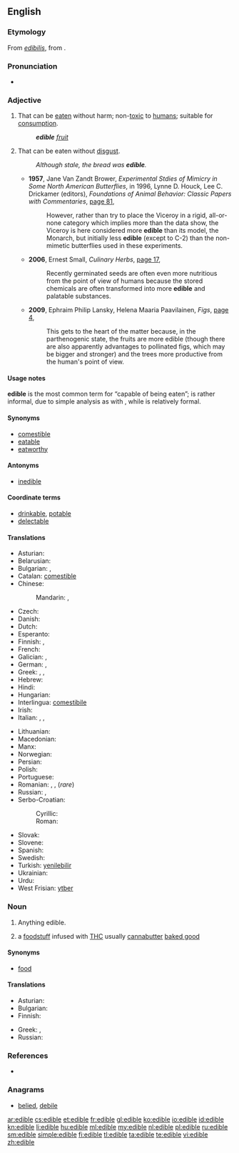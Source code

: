 ==English==

===Etymology===
From {{etyl|LL.}} ''[[edibilis]]'', from {{etyl|la}} {{term|edere|sc=polytonic||to eat|lang=la}}.

===Pronunciation===
* {{a|UK}} {{IPA|/ˈɛd.ɪ.bəl/}} {{X-SAMPA|/"Ed.I.b@l/}}

===Adjective===
{{en-adj}}

# That can be [[eat]]en without harm; non-[[toxic]] to [[human]]s; suitable for [[consumption]].
#: '''''edible''' [[fruit]]''
# That can be eaten without [[disgust]].
#: ''Although stale, the bread was '''edible'''.''
#* '''1957''', Jane Van Zandt Brower, ''Experimental Stdies of Mimicry in Some North American Butterflies'', in 1996, Lynne D. Houck, Lee C. Drickamer (editors), ''Foundations of Animal Behavior: Classic Papers with Commentaries'', [http://books.google.com/books?id=WVzardat66YC&pg=PA371&dq=%22more+edible%22+-intitle:muntu&hl=en&ei=t-0PTvOJD46KmQWhr9nPDg&sa=X&oi=book_result&ct=result&resnum=2&ved=0CC0Q6AEwATgK#v=onepage&q=%22more%20edible%22%20-intitle%3Amuntu&f=false page 81],
#*: However, rather than try to place the Viceroy in a rigid, all-or-none category which implies more than the data show, the Viceroy is here considered more '''edible''' than its model, the Monarch, but initially less '''edible''' (except to C-2) than the non-mimetic butterflies used in these experiments.
#* '''2006''', Ernest Small, ''Culinary Herbs'', [http://books.google.com/books?id=UL9lpNrx0kwC&pg=PA17&dq=%22more+edible%22+-intitle:muntu&hl=en&ei=6OkPTo2XIOnzmAXHxZyrDg&sa=X&oi=book_result&ct=result&resnum=5&ved=0CDsQ6AEwBA#v=onepage&q=%22more%20edible%22%20-intitle%3Amuntu&f=false page 17],
#*: Recently germinated seeds are often even more nutritious from the point of view of humans because the stored chemicals are often transformed into more '''edible''' and palatable substances.
#* '''2009''', Ephraim Philip Lansky, Helena Maaria Paavilainen, ''Figs'', [http://books.google.com/books?id=XM6oph0HaFwC&pg=PA4&dq=%22more+edible%22+-intitle:muntu&hl=en&ei=6OkPTo2XIOnzmAXHxZyrDg&sa=X&oi=book_result&ct=result&resnum=10&ved=0CFIQ6AEwCQ#v=onepage&q=%22more%20edible%22%20-intitle%3Amuntu&f=false page 4],
#*: This gets to the heart of the matter because, in the parthenogenic state, the fruits are more edible (though there are also apparently advantages to pollinated figs, which may be bigger and stronger) and the trees more productive from the human's point of view.

====Usage notes====
'''edible''' is the most common term for “capable of being eaten”; {{term|eatable|lang=en}} is rather informal, due to simple analysis as {{term|eat|lang=en}} with {{term|-able|lang=en}}, while {{term|comestible|lang=en}} is relatively formal.

====Synonyms====
* [[comestible]]
* [[eatable]]
* [[eatworthy]]

====Antonyms====
* [[inedible]]

====Coordinate terms====
* [[drinkable]], [[potable]]
* [[delectable]] <!-- literally, able to delight; here meaning not just able to eat, but good to eat -->

====Translations====
{{trans-top|that can be eaten without harm; suitable for consumption}}
* Asturian: {{t-|ast|comestible}}
* Belarusian: {{t-|be|ядомы|tr=jadómy|sc=Cyrl}}
* Bulgarian: {{t-|bg|ядлив|tr=jadliv|sc=Cyrl}}, {{t-|bg|годен за ядене|tr=goden za jadene|sc=Cyrl}}
* Catalan: [[comestible]]
* Chinese:
*: Mandarin: {{t|zh|食用|tr=kě shíyòng de|alt=可食用的|sc=Hani}}, {{t|zh|可以吃|tr=kěyǐ chī de|alt=可以吃的|sc=Hani}}
* Czech: {{t-|cs|jedlý|m}}
* Danish: {{t-|da|spiselig}}
* Dutch: {{t+|nl|eetbaar}}
* Esperanto: {{t+|eo|manĝebla|xs=Esperanto}}
* Finnish: {{t+|fi|syötävä}}, {{t-|fi|syömäkelpoinen}}
* French: {{t+|fr|comestible}}
* Galician: {{t+|gl|comestible}}, {{t+|gl|comestíbel}}
* German: {{t+|de|essbar}}, {{qualifier|old spelling}} {{t+|de|eßbar}}
* Greek: {{t+|el|βρώσιμος|m|tr=vrósimos}}, {{t+|el|φαγώσιμος|m|tr=fagósimos}}, {{t+|el|εδώδιμος|m|tr=edódimos}}
* Hebrew: {{t-|he|אכיל|tr=achil|sc=Hebr}}
* Hindi: {{t-|hi|खाद्य|tr=khādya|xs=Hindi}}
* Hungarian: {{t+|hu|ehető}}
* Interlingua: [[comestibile]]
* Irish: {{t-|ga|inite}}
* Italian: {{t+|it|commestibile}},  {{t+|it|edibile}},  {{t+|it|edule}}
{{trans-mid}}
* Lithuanian: {{t-|lt|valgomas|xs=Lithuanian}}
* Macedonian: {{t-|mk|јадлив|m|tr=jádliv}}
* Manx: {{t-|gv|yn-ee}}
* Norwegian: {{t-|no|spiselig}}
* Persian: {{t+|fa|خوراکی|tr=xorâki|sc=fa-Arab}}
* Polish: {{t+|pl|jadalny|m}}
* Portuguese: {{t+|pt|comestível}}
* Romanian: {{t+|ro|comestibil|m|n}}, {{t-|ro|comestibilă|f}}, {{t-|ro|mâncabil|m|n}} (''rare'')
* Russian: {{t+|ru|съедобный|tr=sʺjedóbnyj}}, {{t-|ru|годный в пищу|tr=gódnyj v píšču|sc=Cyrl}}
* Serbo-Croatian:
*: Cyrillic: {{t-|sh|јестив|sc=Cyrl}}
*: Roman: {{t-|sh|jestiv}}
* Slovak: {{t-|sk|jedlý}}
* Slovene: {{t-|sl|užiten}}
* Spanish: {{t+|es|comestible}}
* Swedish: {{t+|sv|ätbar}}
* Turkish: [[yenilebilir]]
* Ukrainian: {{t-|uk|їстівний|tr=jistívnyj|sc=Cyrl}}
* Urdu: {{t-|ur|کھادیہ|tr=khādya|xs=Urdu}}
* West Frisian: [[ytber]]
{{trans-bottom}}

===Noun===
{{en-noun}}

# Anything edible.
# {{context|marijuana}} a [[foodstuff]] infused with [[THC]] usually [[cannabutter]] [[baked good]]

====Synonyms====
* [[food]]

====Translations====
{{trans-top|anything edible}}
* Asturian: {{t-|ast|comestible|m}}
* Bulgarian: {{t+|bg|храна|f}}
* Finnish: {{t+|fi|syötävä}}
{{trans-mid}}
* Greek: {{t+|el|φαγώσιμα|n|p|tr=fagósima|sc=Grek}}, {{t+|el|εδώδιμα|n|p|tr=edódima|sc=Grek}}
* Russian: {{t-|ru|съестное|n|tr=sjestnóje|sc=Cyrl}}
{{trans-bottom}}

===References===
* {{R:Online Etymology Dictionary}}

===Anagrams===
* [[belied#English|belied]], [[debile#English|debile]]

[[ar:edible]]
[[cs:edible]]
[[et:edible]]
[[fr:edible]]
[[gl:edible]]
[[ko:edible]]
[[io:edible]]
[[id:edible]]
[[kn:edible]]
[[li:edible]]
[[hu:edible]]
[[ml:edible]]
[[my:edible]]
[[nl:edible]]
[[pl:edible]]
[[ru:edible]]
[[sm:edible]]
[[simple:edible]]
[[fi:edible]]
[[tl:edible]]
[[ta:edible]]
[[te:edible]]
[[vi:edible]]
[[zh:edible]]